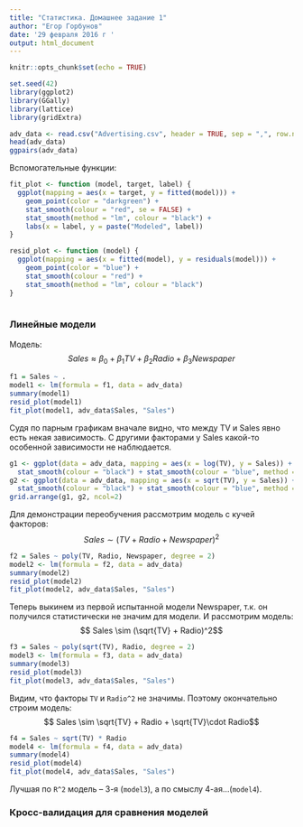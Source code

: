 ```yaml
---
title: "Статистика. Домашнее задание 1"
author: "Егор Горбунов"
date: '29 февраля 2016 г '
output: html_document
---
```

```r
knitr::opts_chunk$set(echo = TRUE)
```

```r
set.seed(42)
library(ggplot2)
library(GGally)
library(lattice)
library(gridExtra)
```

```r
adv_data <- read.csv("Advertising.csv", header = TRUE, sep = ",", row.names = 1)
head(adv_data)
ggpairs(adv_data)
```

Вспомогательные функции:
```r
fit_plot <- function (model, target, label) {
  ggplot(mapping = aes(x = target, y = fitted(model))) + 
    geom_point(color = "darkgreen") + 
    stat_smooth(colour = "red", se = FALSE) +
    stat_smooth(method = "lm", colour = "black") +
    labs(x = label, y = paste("Modeled", label))
}

resid_plot <- function (model) {
  ggplot(mapping = aes(x = fitted(model), y = residuals(model))) +
    geom_point(color = "blue") +
    stat_smooth(colour = "red") +
    stat_smooth(method = "lm", colour = "black")
}
  
```

### Линейные модели

Модель: $$ Sales \approx \beta_0 + \beta_1 TV + \beta_2 Radio + \beta_3 Newspaper $$
```r
f1 = Sales ~ .
model1 <- lm(formula = f1, data = adv_data)
summary(model1)
resid_plot(model1)
fit_plot(model1, adv_data$Sales, "Sales")
```

Судя по парным графикам вначале видно, что между TV и Sales явно есть некая зависимость. С другими факторами у Sales какой-то особенной зависимости не наблюдается.

```r
g1 <- ggplot(data = adv_data, mapping = aes(x = log(TV), y = Sales)) + geom_point(color = "red") +
  stat_smooth(colour = "black") + stat_smooth(colour = "blue", method = "lm")
g2 <- ggplot(data = adv_data, mapping = aes(x = sqrt(TV), y = Sales)) + geom_point(color = "red") +
  stat_smooth(colour = "black") + stat_smooth(colour = "blue", method = "lm")
grid.arrange(g1, g2, ncol=2)
```

Для демонстрации переобучения рассмотрим модель с кучей факторов:
$$ Sales \sim (TV + Radio + Newspaper) ^ 2$$
```r
f2 = Sales ~ poly(TV, Radio, Newspaper, degree = 2)
model2 <- lm(formula = f2, data = adv_data)
summary(model2)
resid_plot(model2)
fit_plot(model2, adv_data$Sales, "Sales")
```

Теперь выкинем из первой испытанной модели Newspaper, т.к. он получился статистически не значим для модели. И рассмотрим модель:
$$ Sales \sim (\sqrt{TV} + Radio)^2$$
```r
f3 = Sales ~ poly(sqrt(TV), Radio, degree = 2)
model3 <- lm(formula = f3, data = adv_data)
summary(model3)
resid_plot(model3)
fit_plot(model3, adv_data$Sales, "Sales")
```

Видим, что факторы `TV` и `Radio^2` не значимы. Поэтому окончательно строим модель:
$$ Sales \sim \sqrt{TV} + Radio + \sqrt{TV}\cdot Radio$$
```r
f4 = Sales ~ sqrt(TV) * Radio
model4 <- lm(formula = f4, data = adv_data)
summary(model4)
resid_plot(model4)
fit_plot(model4, adv_data$Sales, "Sales")
```

Лучшая по `R^2` модель -- 3-я (`model3`), а по смыслу 4-ая...(`model4`).

### Кросс-валидация для сравнения моделей